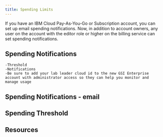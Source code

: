 ```yaml
---
title: Spending Limits
---
```



<PageDescription>

If you have an IBM Cloud Pay-As-You-Go or Subscription account, you can set up email spending notifications. Now, in addition to account owners, any user on the account with the editor role or higher on the billing service can set spending notifications.

</PageDescription>

## Spending Notifications

    -Threshold
    -Notifications
    -Be sure to add your lab leader cloud id to the new GSI Enterprise account with administrator access so they can help you monitor and manage usage

## Spending Notifications - email

## Spending Threshold

## Resources

